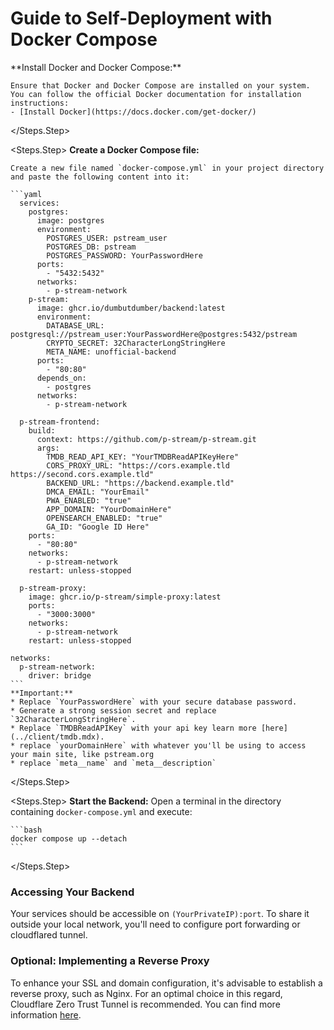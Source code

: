 # Guide to Self-Deployment with Docker Compose

<Steps>
  <Steps.Step>
    **Install Docker and Docker Compose:**
   
    Ensure that Docker and Docker Compose are installed on your system. You can follow the official Docker documentation for installation instructions:
    - [Install Docker](https://docs.docker.com/get-docker/)
  </Steps.Step>

  <Steps.Step>
    **Create a Docker Compose file:**

    Create a new file named `docker-compose.yml` in your project directory and paste the following content into it:

    ```yaml
      services:
        postgres:
          image: postgres
          environment:
            POSTGRES_USER: pstream_user
            POSTGRES_DB: pstream
            POSTGRES_PASSWORD: YourPasswordHere 
          ports:
            - "5432:5432" 
          networks:
            - p-stream-network
        p-stream:
          image: ghcr.io/dumbutdumber/backend:latest
          environment:
            DATABASE_URL: postgresql://pstream_user:YourPasswordHere@postgres:5432/pstream
            CRYPTO_SECRET: 32CharacterLongStringHere 
            META_NAME: unofficial-backend
          ports:
            - "80:80"
          depends_on:
            - postgres
          networks:
            - p-stream-network

      p-stream-frontend:
        build:
          context: https://github.com/p-stream/p-stream.git
          args:
            TMDB_READ_API_KEY: "YourTMDBReadAPIKeyHere"
            CORS_PROXY_URL: "https://cors.example.tld https://second.cors.example.tld"
            BACKEND_URL: "https://backend.example.tld"
            DMCA_EMAIL: "YourEmail"
            PWA_ENABLED: "true"
            APP_DOMAIN: "YourDomainHere"
            OPENSEARCH_ENABLED: "true"
            GA_ID: "Google ID Here"
        ports:
          - "80:80"
        networks:
          - p-stream-network
        restart: unless-stopped

      p-stream-proxy:
        image: ghcr.io/p-stream/simple-proxy:latest
        ports:
          - "3000:3000"
        networks:
          - p-stream-network
        restart: unless-stopped

    networks:
      p-stream-network:
        driver: bridge
    ```
    **Important:**
    * Replace `YourPasswordHere` with your secure database password.
    * Generate a strong session secret and replace `32CharacterLongStringHere`.
    * Replace `TMDBReadAPIKey` with your api key learn more [here](../client/tmdb.mdx).
    * replace `yourDomainHere` with whatever you'll be using to access your main site, like pstream.org
    * replace `meta__name` and `meta__description`

  </Steps.Step>

  <Steps.Step>
    **Start the Backend:**  Open a terminal in the directory containing `docker-compose.yml` and execute:

    ```bash
    docker compose up --detach
    ```

  </Steps.Step>
</Steps>
### Accessing Your Backend

Your services should be accessible on `(YourPrivateIP):port`. To share it outside your local network, you'll need to configure port forwarding or cloudflared tunnel.

### Optional: Implementing a Reverse Proxy

To enhance your SSL and domain configuration, it's advisable to establish a reverse proxy, such as Nginx. For an optimal choice in this regard, Cloudflare Zero Trust Tunnel is recommended. You can find more information [here](https://developers.cloudflare.com/cloudflare-one/connections/connect-networks/get-started/create-remote-tunnel/).
